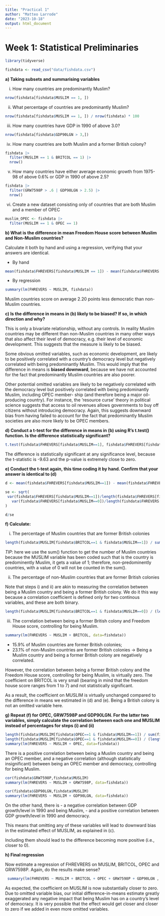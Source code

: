 ```yaml
---
title: "Practical 1"
author: "Matteo Larrode"
date: "2023-10-18"
output: html_document
---
```


# Week 1: Statistical Preliminaries

```r
library(tidyverse)

fishdata <- read_csv("data/fishdata.csv")
```

**a) Taking subsets and summarising variables**

i) How many countries are predominantly Muslim?
```r
nrow(fishdata[fishdata$MUSLIM == 1, ])
```

ii) What percentage of countries are predominantly Muslim?
```r
nrow(fishdata[fishdata$MUSLIM == 1, ]) / nrow(fishdata) * 100
```

iii) How many countries have GDP in 1990 of above 3.0?
```r
nrow(fishdata[fishdata$GDP90LGN > 3,])
```

iv) How many countries are both Muslim and a former British colony?
```r
fishdata |> 
  filter(MUSLIM == 1 & BRITCOL == 1) |> 
  nrow()
```

v) How many countries have either average economic growth from 1975-98 of above 0.6% or GDP in 1990 of above 2.5?
```r
fishdata |> 
  filter(GRW7598P > .6 | GDP90LGN > 2.5) |> 
  nrow()
```

vi) Create a new dataset consisting only of countries that are both Muslim and a member of OPEC
```r
muslim_OPEC <- fishdata |> 
  filter(MUSLIM == 1 & OPEC == 1)
```

**b) What is the difference in mean Freedom House score between Muslim and Non-Muslim countries?**

Calculate it both by hand and using a regression, verifying that your answers are identical.

- By hand

```r
mean(fishdata$FHREVERS[fishdata$MUSLIM == 1]) - mean(fishdata$FHREVERS[fishdata$MUSLIM == 0])
```

- By regression
```r
summary(lm(FHREVERS ~ MUSLIM, fishdata))
```
Muslim countries score on average 2.20 points less democratic than non-Muslim countries.


**c) Is the difference in means in (b) likely to be biased? If so, in which direction and why?**

This is only a bivariate relationship, without any controls. In reality Muslim countries may be different than non-Muslim countries in many other ways that also affect their level of democracy, e.g. their level of economic development. This suggests that the measure is likely to be biased.

Some obvious omitted variables, such as economic development, are likely to be positively correlated with a country’s democracy level but negatively correlated with being predominantly Muslim. This would imply that the difference in means is **biased downward**, because we have not accounted for the fact that predominantly Muslim countries are also poorer.

Other potential omitted variables are likely to be negatively correlated with the democracy level but positively correlated with being predominantly Muslim, including OPEC member- ship (and therefore being a major oil-producing country). For instance, the ‘resource curse’ theory in political science suggests that access to oil revenues allows governments to buy off citizens without introducing democracy. Again, this suggests downward bias from having failed to account for the fact that predominantly Muslim societies are also more likely to be OPEC members.

**d) Conduct a t-test for the difference in means in (b) using R’s t.test() function. Is the difference statistically significant?**

```r
t.test(fishdata$FHREVERS[fishdata$MUSLIM==1], fishdata$FHREVERS[fishdata$MUSLIM==0])
```
The difference is statistically significant at any significance level, because the t-statistic is -9.63 and the p-value is extremely close to zero.

**e) Conduct the t-test again, this time coding it by hand. Confirm that your answer is identical to (d)**

```r
d <- mean(fishdata$FHREVERS[fishdata$MUSLIM==1]) - mean(fishdata$FHREVERS[fishdata$MUSLIM==0])

se <- sqrt(
 var(fishdata$FHREVERS[fishdata$MUSLIM==1])/length(fishdata$FHREVERS[fishdata$MUSLIM==1]) +
   var(fishdata$FHREVERS[fishdata$MUSLIM==0])/length(fishdata$FHREVERS[fishdata$MUSLIM==0])
)

d/se

```

**f) Calculate:**

i) The percentage of Muslim countries that are former British colonies
```r
length(fishdata$MUSLIM[fishdata$BRITCOL==1 & fishdata$MUSLIM==1]) / sum(fishdata$MUSLIM)
```
_TIP_: here we use the sum() function to get the number of Muslim countries because the MUSLIM variable has been coded such that is the country is predominently Muslim, it gets a value of 1; therefore, non-predominently countries, with a value of 0 will not be counted in the sum().

ii) The percentage of non-Muslim countries that are former British colonies

Note that steps i) and ii) are akin to measuring the correlation between being a Muslim country and being a former British colony. We do it this way because a correlation coefficient is defined only for two continous variables, and these are both binary.
```r
length(fishdata$MUSLIM[fishdata$BRITCOL==1 & fishdata$MUSLIM==0]) / (length(fishdata$MUSLIM)-sum(fishdata$MUSLIM))
```

iii) The correlation between being a former British colony and Freedom House score, controlling for being Muslim.
```r
summary(lm(FHREVERS ~ MUSLIM + BRITCOL, data=fishdata))
```
- 15.9% of Muslim countries are former British colonies;
- 23.1% of non-Muslim countries are former British colonies
-> Being a Muslim country and being a former British colony are negatively correlated. 

However, the correlation between being a former British colony and the Freedom House score, controlling for being Muslim, is virtually zero. The coefficient on BRITCOL is very small (bearing in mind that the freedom house score ranges from 1 to 7) and not statistically significant.

As a result, the coefficient on MUSLIM is virtually unchanged compared to the difference in means we estimated in (d) and (e). Being a British colony is not an omitted variable here.


**g) Repeat (f) for OPEC, GRW7598P and GDP90LGN. For the latter two variables, simply calculate the correlation between each one and MUSLIM instead of percentages for steps (i) and (ii)**

```r
length(fishdata$MUSLIM[fishdata$OPEC==1 & fishdata$MUSLIM==1]) / sum(fishdata$MUSLIM)
length(fishdata$MUSLIM[fishdata$OPEC==1 & fishdata$MUSLIM==0]) / (length(fishdata$MUSLIM)-sum(fishdata$MUSLIM))
summary(lm(FHREVERS ~ MUSLIM + OPEC, data=fishdata))
```
There is a positive correlation between being a Muslim country and being an OPEC member, and a negative correlation (although statistically insignificant) between being an OPEC member and democracy, controlling for being Muslim.

```r
cor(fishdata$GRW7598P,fishdata$MUSLIM)
summary(lm(FHREVERS ~ MUSLIM + GRW7598P, data=fishdata))
```
```r
cor(fishdata$GDP90LGN,fishdata$MUSLIM)
summary(lm(FHREVERS ~ MUSLIM + GDP90LGN, data=fishdata))
```
On the other hand, there is 
- a negative correlation between GDP growth/level in 1990 and being Muslim, 
- and a positive correlation between GDP growth/level in 1990 and democracy.

This means that omitting any of these variables will lead to downward bias in the estimated effect of MUSLIM, as explained in (c).

Including them should lead to the difference becoming more positive (i.e., closer to 0).

**h) Final regression**

Now estimate a regression of FHREVRERS on MUSLIM, BRITCOL, OPEC and GRW7598P. Again, do the results make sense?

```r
 summary(lm(FHREVERS ~ MUSLIM + BRITCOL + OPEC + GRW7598P + GDP90LGN , data=fishdata))

```
As expected, the coefficient on MUSLIM is now substantially closer to zero. Due to omitted variable bias, our initial difference-in-means estimate greatly exaggerated any negative impact that being Muslim has on a country’s level of democracy. It is very possible that the effect would get closer and closer to zero if we added in even more omitted variables.